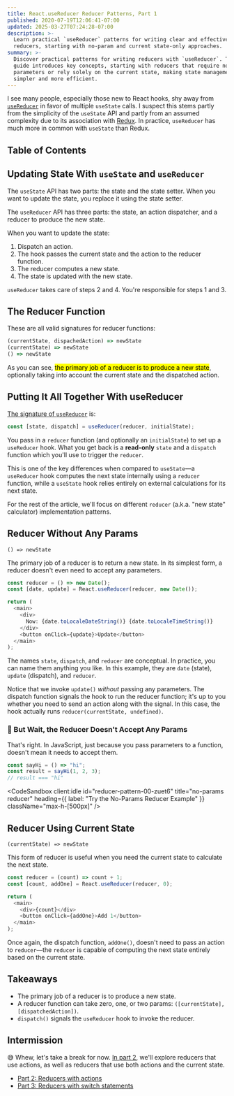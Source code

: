 ```yaml
---
title: React.useReducer Reducer Patterns, Part 1
published: 2020-07-19T12:06:41-07:00
updated: 2025-03-27T07:24:28-07:00
description: >-
  Learn practical `useReducer` patterns for writing clear and effective
  reducers, starting with no-param and current state-only approaches.
summary: >-
  Discover practical patterns for writing reducers with `useReducer`. This
  guide introduces key concepts, starting with reducers that require no
  parameters or rely solely on the current state, making state management
  simpler and more efficient.
---
```




I see many people, especially those new to React hooks, shy away from
[`useReducer`][usereducer] in favor of multiple `useState` calls. I suspect
this stems partly from the simplicity of the `useState` API and partly from an
assumed complexity due to its association with [Redux][]. In practice,
`useReducer` has much more in common with `useState` than Redux.

## Table of Contents

## Updating State With `useState` and `useReducer`

The `useState` API has two parts: the state and the state setter. When you want
to update the state, you replace it using the state setter.

<Mermaid
  client:only="react"
  diagram={useStateDiagram}
  caption="Sequence diagram of how `useState` works"
/>

The `useReducer` API has three parts: the state, an action dispatcher, and a
reducer to produce the new state.

<Mermaid
  client:only="react"
  diagram={useReducerDiagram}
  caption="Sequence diagram of how `useReducer` works"
/>

When you want to update the state:

1. Dispatch an action.
1. The hook passes the current state and the action to the reducer function.
1. The reducer computes a new state.
1. The state is updated with the new state.

`useReducer` takes care of steps 2 and 4. You're responsible for steps 1 and 3.

## The Reducer Function

These are all valid signatures for reducer functions:

```js
(currentState, dispachedAction) => newState
(currentState) => newState
() => newState
```

As you can see, <mark>the primary job of a reducer is to produce a new
state</mark>, optionally taking into account the current state and the
dispatched action.

## Putting It All Together With useReducer

[The signature of `useReducer`][usereducer] is:

```js
const [state, dispatch] = useReducer(reducer, initialState);
```

You pass in a `reducer` function (and optionally an `initialState`) to set up a
`useReducer` hook. What you get back is a **read-only** `state` and a
`dispatch` function which you'll use to trigger the `reducer`.

This is one of the key differences when compared to `useState`—a `useReducer`
hook computes the next state internally using a `reducer` function, while a
`useState` hook relies entirely on external calculations for its next state.

For the rest of the article, we'll focus on different `reducer` (a.k.a. "new
state" calculator) implementation patterns.

## Reducer Without Any Params

`() => newState`

The primary job of a reducer is to return a new state. In its simplest form, a
reducer doesn't even need to accept any parameters.

```js {1,2,7,9}
const reducer = () => new Date();
const [date, update] = React.useReducer(reducer, new Date());

return (
  <main>
    <div>
      Now: {date.toLocaleDateString()} {date.toLocaleTimeString()}
    </div>
    <button onClick={update}>Update</button>
  </main>
);
```

The names `state`, `dispatch`, and `reducer` are conceptual. In practice, you
can name them anything you like. In this example, they are `date` (state),
`update` (dispatch), and `reducer`.

Notice that we invoke `update()` _without_ passing any parameters. The dispatch
function signals the hook to run the reducer function; it's up to you whether
you need to send an action along with the signal. In this case, the hook
actually runs `reducer(currentState, undefined)`.

### 🤔 But Wait, the Reducer Doesn't Accept Any Params

That's right. In JavaScript, just because you pass parameters to a function,
doesn't mean it needs to accept them.

```js
const sayHi = () => "hi";
const result = sayHi(1, 2, 3);
// result === "hi"
```

<CodeSandbox
  client:idle
  id="reducer-pattern-00-zuet6"
  title="no-params reducer"
  heading={{ label: "Try the No-Params Reducer Example" }}
  className="max-h-[500px]"
/>

## Reducer Using Current State

`(currentState) => newState`

This form of reducer is useful when you need the current state to calculate the
next state.

```js {1,2,6,7}
const reducer = (count) => count + 1;
const [count, addOne] = React.useReducer(reducer, 0);

return (
  <main>
    <div>{count}</div>
    <button onClick={addOne}>Add 1</button>
  </main>
);
```

Once again, the dispatch function, `addOne()`, doesn't need to pass an action to
`reducer`—the `reducer` is capable of computing the next state entirely based on
the current state.

<CodeSandbox
  client:idle
  id="reducer-pattern-01-gmuic"
  title="current state reducer"
  className="max-h-[500px]"
/>

## Takeaways

- The primary job of a reducer is to produce a new state.
- A reducer function can take zero, one, or two params: `([currentState],
[dispatchedAction])`.
- `dispatch()` signals the `useReducer` hook to invoke the reducer.

## Intermission

😅 Whew, let's take a break for now. [In part 2][part-2], we'll explore
reducers that use actions, as well as reducers that use both actions and the
current state.

- [Part 2: Reducers with actions][part-2]
- [Part 3: Reducers with switch statements][part-3]

[part-2]: /articles/reducer-patterns/part-2/
[part-3]: /articles/reducer-patterns/part-3/
[redux]: https://redux.js.org
[usereducer]: https://reactjs.org/docs/hooks-reference.html#usereducer
